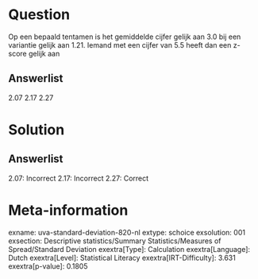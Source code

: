 Question
========

Op een bepaald tentamen is het gemiddelde cijfer gelijk aan 3.0 bij een
variantie gelijk aan 1.21. Iemand met een cijfer van 5.5 heeft dan een
z-score gelijk aan

Answerlist
----------

2.07
2.17
2.27

Solution
========

Answerlist
----------

2.07: Incorrect
2.17: Incorrect
2.27: Correct

Meta-information
================
exname: uva-standard-deviation-820-nl
extype: schoice
exsolution: 001
exsection: Descriptive statistics/Summary Statistics/Measures of Spread/Standard Deviation
exextra[Type]: Calculation
exextra[Language]: Dutch
exextra[Level]: Statistical Literacy
exextra[IRT-Difficulty]: 3.631
exextra[p-value]: 0.1805
